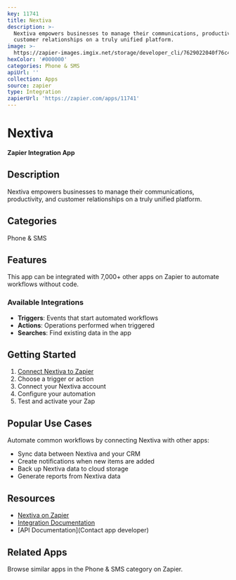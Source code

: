 ```yaml
---
key: 11741
title: Nextiva
description: >-
  Nextiva empowers businesses to manage their communications, productivity, and
  customer relationships on a truly unified platform.
image: >-
  https://zapier-images.imgix.net/storage/developer_cli/7629022040f76c4cd6aeb5a4647d0901.png?auto=format%2Ccompress&ixlib=python-3.0.0&q=50
hexColor: '#000000'
categories: Phone & SMS
apiUrl: ''
collection: Apps
source: zapier
type: Integration
zapierUrl: 'https://zapier.com/apps/11741'
---
```

# Nextiva

**Zapier Integration App**

## Description

Nextiva empowers businesses to manage their communications, productivity, and customer relationships on a truly unified platform.

## Categories

Phone & SMS

## Features

This app can be integrated with 7,000+ other apps on Zapier to automate workflows without code.

### Available Integrations

- **Triggers**: Events that start automated workflows
- **Actions**: Operations performed when triggered
- **Searches**: Find existing data in the app

## Getting Started

1. [Connect Nextiva to Zapier](https://zapier.com/apps/11741)
2. Choose a trigger or action
3. Connect your Nextiva account
4. Configure your automation
5. Test and activate your Zap

## Popular Use Cases

Automate common workflows by connecting Nextiva with other apps:

- Sync data between Nextiva and your CRM
- Create notifications when new items are added
- Back up Nextiva data to cloud storage
- Generate reports from Nextiva data

## Resources

- [Nextiva on Zapier](https://zapier.com/apps/11741)
- [Integration Documentation](https://zapier.com/apps/11741/integrations)
- [API Documentation](Contact app developer)

## Related Apps

Browse similar apps in the Phone & SMS category on Zapier.
